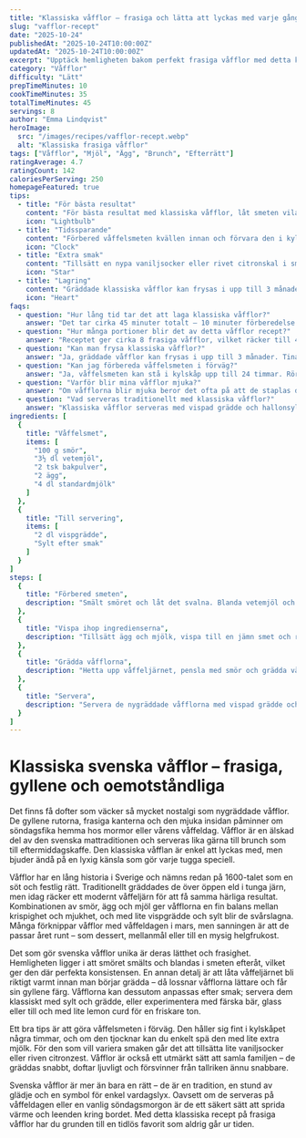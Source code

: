 ```yaml
---
title: "Klassiska våfflor – frasiga och lätta att lyckas med varje gång"
slug: "vafflor-recept"
date: "2025-10-24"
publishedAt: "2025-10-24T10:00:00Z"
updatedAt: "2025-10-24T10:00:00Z"
excerpt: "Upptäck hemligheten bakom perfekt frasiga våfflor med detta klassiska svenska recept. Enkla att göra, gyllene och perfekta till fika, brunch eller mellanmål."
category: "Våfflor"
difficulty: "Lätt"
prepTimeMinutes: 10
cookTimeMinutes: 35
totalTimeMinutes: 45
servings: 8
author: "Emma Lindqvist"
heroImage:
  src: "/images/recipes/vafflor-recept.webp"
  alt: "Klassiska frasiga våfflor"
tags: ["Våfflor", "Mjöl", "Ägg", "Brunch", "Efterrätt"]
ratingAverage: 4.7
ratingCount: 142
caloriesPerServing: 250
homepageFeatured: true
tips:
  - title: "För bästa resultat"
    content: "För bästa resultat med klassiska våfflor, låt smeten vila 5-10 minuter innan gräddning. Detta gör att mjölet absorberar vätskan bättre och ger frasigare våfflor med underbar konsistens som hela familjen älskar."
    icon: "Lightbulb"
  - title: "Tidssparande"
    content: "Förbered våffelsmeten kvällen innan och förvara den i kylskåpet. Rör om lätt innan gräddning för snabbare servering. Perfekt när du vill bjuda familjen på våfflor till fika eller brunch utan stress."
    icon: "Clock"
  - title: "Extra smak"
    content: "Tillsätt en nypa vaniljsocker eller rivet citronskal i smeten för en lyxig arom och extra smak. För en mer klassisk svensk känsla – servera dina våfflor med vispad grädde, hallonsylt och färska bär. En underbar kombination!"
    icon: "Star"
  - title: "Lagring"
    content: "Gräddade klassiska våfflor kan frysas i upp till 3 månader. Låt dem svalna helt och separera med bakplåtspapper. Värm i brödrost eller ugn för att återfå den perfekta frasigheten."
    icon: "Heart"
faqs:
  - question: "Hur lång tid tar det att laga klassiska våfflor?"
    answer: "Det tar cirka 45 minuter totalt – 10 minuter förberedelse och 35 minuter gräddning. Perfekt för en klassisk svensk fika som hela familjen älskar!"
  - question: "Hur många portioner blir det av detta våfflor recept?"
    answer: "Receptet ger cirka 8 frasiga våfflor, vilket räcker till 4-6 portioner. Servera med sylt och grädde för en klassisk svensk upplevelse."
  - question: "Kan man frysa klassiska våfflor?"
    answer: "Ja, gräddade våfflor kan frysas i upp till 3 månader. Tina dem i rumstemperatur och värm i ugn eller brödrost för att få tillbaka den frasiga konsistensen."
  - question: "Kan jag förbereda våffelsmeten i förväg?"
    answer: "Ja, våffelsmeten kan stå i kylskåp upp till 24 timmar. Rör om lätt innan gräddning så blir våfflorna luftiga och perfekt frasiga."
  - question: "Varför blir mina våfflor mjuka?"
    answer: "Om våfflorna blir mjuka beror det ofta på att de staplas direkt efter gräddning. Lägg dem på galler så att luften cirkulerar – då behåller de sin underbara frasighet."
  - question: "Vad serveras traditionellt med klassiska våfflor?"
    answer: "Klassiska våfflor serveras med vispad grädde och hallonsylt, men de är också fantastiska med färska bär, chokladsås eller glass för en lyxig touch."
ingredients: [
  {
    title: "Våffelsmet",
    items: [
      "100 g smör",
      "3½ dl vetemjöl",
      "2 tsk bakpulver",
      "2 ägg",
      "4 dl standardmjölk"
    ]
  },
  {
    title: "Till servering",
    items: [
      "2 dl vispgrädde",
      "Sylt efter smak"
    ]
  }
]
steps: [
  {
    title: "Förbered smeten",
    description: "Smält smöret och låt det svalna. Blanda vetemjöl och bakpulver i en skål."
  },
  {
    title: "Vispa ihop ingredienserna",
    description: "Tillsätt ägg och mjölk, vispa till en jämn smet och rör ner det smälta smöret."
  },
  {
    title: "Grädda våfflorna",
    description: "Hetta upp våffeljärnet, pensla med smör och grädda våfflorna gyllene och frasiga."
  },
  {
    title: "Servera",
    description: "Servera de nygräddade våfflorna med vispad grädde och sylt."
  }
]
---
```


# Klassiska svenska våfflor – frasiga, gyllene och oemotståndliga

Det finns få dofter som väcker så mycket nostalgi som nygräddade våfflor. De gyllene rutorna, frasiga kanterna och den mjuka insidan påminner om söndagsfika hemma hos mormor eller vårens våffeldag. Våfflor är en älskad del av den svenska mattraditionen och serveras lika gärna till brunch som till eftermiddagskaffe. Den klassiska våfflan är enkel att lyckas med, men bjuder ändå på en lyxig känsla som gör varje tugga speciell.

Våfflor har en lång historia i Sverige och nämns redan på 1600-talet som en söt och festlig rätt. Traditionellt gräddades de över öppen eld i tunga järn, men idag räcker ett modernt våffeljärn för att få samma härliga resultat. Kombinationen av smör, ägg och mjöl ger våfflorna en fin balans mellan krispighet och mjukhet, och med lite vispgrädde och sylt blir de svårslagna. Många förknippar våfflor med våffeldagen i mars, men sanningen är att de passar året runt – som dessert, mellanmål eller till en mysig helgfrukost.

Det som gör svenska våfflor unika är deras lätthet och frasighet. Hemligheten ligger i att smöret smälts och blandas i smeten efteråt, vilket ger den där perfekta konsistensen. En annan detalj är att låta våffeljärnet bli riktigt varmt innan man börjar grädda – då lossnar våfflorna lättare och får sin gyllene färg. Våfflorna kan dessutom anpassas efter smak; servera dem klassiskt med sylt och grädde, eller experimentera med färska bär, glass eller till och med lite lemon curd för en friskare ton.

Ett bra tips är att göra våffelsmeten i förväg. Den håller sig fint i kylskåpet några timmar, och om den tjocknar kan du enkelt spä den med lite extra mjölk. För den som vill variera smaken går det att tillsätta lite vaniljsocker eller riven citronzest. Våfflor är också ett utmärkt sätt att samla familjen – de gräddas snabbt, doftar ljuvligt och försvinner från tallriken ännu snabbare.

Svenska våfflor är mer än bara en rätt – de är en tradition, en stund av glädje och en symbol för enkel vardagslyx. Oavsett om de serveras på våffeldagen eller en vanlig söndagsmorgon är de ett säkert sätt att sprida värme och leenden kring bordet. Med detta klassiska recept på frasiga våfflor har du grunden till en tidlös favorit som aldrig går ur tiden.
